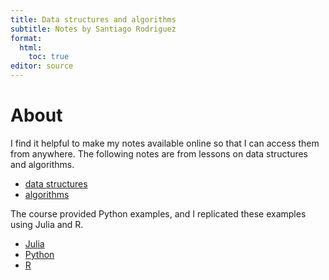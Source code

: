 ```yaml
---
title: Data structures and algorithms
subtitle: Notes by Santiago Rodriguez
format:
  html:
    toc: true
editor: source
---
```


# About

I find it helpful to make my notes available online so that I can access them from anywhere.
The following notes are from lessons on data structures and algorithms.

- [data structures](https://saintrod.github.io/data-strucs-and-algos/posts/data-structures/post.html)
- [algorithms](https://saintrod.github.io/data-strucs-and-algos/posts/algorithms/post.html)

The course provided Python examples, and I replicated these examples using Julia and R.

- [Julia](https://github.com/SaintRod/data-strucs-and-algos/tree/main/code/julia)
- [Python](https://github.com/SaintRod/data-strucs-and-algos/tree/main/code/py)
- [R](https://github.com/SaintRod/data-strucs-and-algos/tree/main/code/r)
